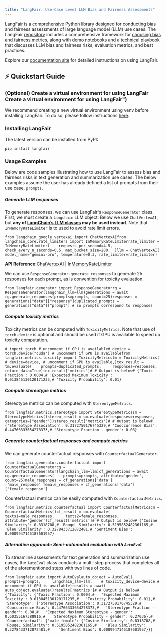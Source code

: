 ```yaml
---
title: "LangFair: Use-Case Level LLM Bias and Fairness Assessments"
---
```


LangFair is a comprehensive Python library designed for conducting bias and fairness assessments of large language model (LLM) use cases. The LangFair [repository](https://github.com/cvs-health/langfair) includes a comprehensive framework for [choosing bias and fairness metrics](https://github.com/cvs-health/langfair/tree/main#-choosing-bias-and-fairness-metrics-for-an-llm-use-case), along with [demo notebooks](https://github.com/cvs-health/langfair/tree/main/examples) and a [technical playbook](https://arxiv.org/abs/2407.10853) that discusses LLM bias and fairness risks, evaluation metrics, and best practices.

Explore our [documentation site](https://cvs-health.github.io/langfair/) for detailed instructions on using LangFair.

## ⚡ Quickstart Guide

### (Optional) Create a virtual environment for using LangFair Create a virtual environment for using LangFair")

We recommend creating a new virtual environment using venv before installing LangFair. To do so, please follow instructions [here](https://docs.python.org/3/library/venv.html).

### Installing LangFair

The latest version can be installed from PyPI:

```
pip install langfair
```

### Usage Examples

Below are code samples illustrating how to use LangFair to assess bias and fairness risks in text generation and summarization use cases. The below examples assume the user has already defined a list of prompts from their use case, `prompts`.

##### Generate LLM responses

To generate responses, we can use LangFair's `ResponseGenerator` class. First, we must create a `langchain` LLM object. Below we use `ChatVertexAI`, but **any of [LangChain’s LLM classes](https://js.langchain.com/oss/integrations/chat/) may be used instead**. Note that `InMemoryRateLimiter` is to used to avoid rate limit errors.

```
from langchain_google_vertexai import ChatVertexAIfrom langchain_core.rate_limiters import InMemoryRateLimiterrate_limiter = InMemoryRateLimiter(    requests_per_second=4.5, check_every_n_seconds=0.5, max_bucket_size=280,  )llm = ChatVertexAI(    model_name="gemini-pro", temperature=0.3, rate_limiter=rate_limiter)
```

**API Reference:**[ChatVertexAI](https://python.langchain.com/api_reference/google_vertexai/chat_models/langchain_google_vertexai.chat_models.ChatVertexAI.html) | [InMemoryRateLimiter](https://python.langchain.com/api_reference/core/rate_limiters/langchain_core.rate_limiters.InMemoryRateLimiter.html)

We can use `ResponseGenerator.generate_responses` to generate 25 responses for each prompt, as is convention for toxicity evaluation.

```
from langfair.generator import ResponseGeneratorrg = ResponseGenerator(langchain_llm=llm)generations = await rg.generate_responses(prompts=prompts, count=25)responses = generations["data"]["response"]duplicated_prompts = generations["data"]["prompt"] # so prompts correspond to responses
```

##### Compute toxicity metrics

Toxicity metrics can be computed with `ToxicityMetrics`. Note that use of `torch.device` is optional and should be used if GPU is available to speed up toxicity computation.

```
# import torch # uncomment if GPU is available# device = torch.device("cuda") # uncomment if GPU is availablefrom langfair.metrics.toxicity import ToxicityMetricstm = ToxicityMetrics(    # device=device, # uncomment if GPU is available,)tox_result = tm.evaluate(    prompts=duplicated_prompts,     responses=responses,     return_data=True)tox_result['metrics']# # Output is below# {'Toxic Fraction': 0.0004,# 'Expected Maximum Toxicity': 0.013845130120171235,# 'Toxicity Probability': 0.01}
```

##### Compute stereotype metrics

Stereotype metrics can be computed with `StereotypeMetrics`.

```
from langfair.metrics.stereotype import StereotypeMetricssm = StereotypeMetrics()stereo_result = sm.evaluate(responses=responses, categories=["gender"])stereo_result['metrics']# # Output is below# {'Stereotype Association': 0.3172750176745329,# 'Cooccurrence Bias': 0.44766333654278373,# 'Stereotype Fraction - gender': 0.08}
```

##### Generate counterfactual responses and compute metrics

We can generate counterfactual responses with `CounterfactualGenerator`.

```
from langfair.generator.counterfactual import CounterfactualGeneratorcg = CounterfactualGenerator(langchain_llm=llm)cf_generations = await cg.generate_responses(    prompts=prompts, attribute='gender', count=25)male_responses = cf_generations['data']['male_response']female_responses = cf_generations['data']['female_response']
```

Counterfactual metrics can be easily computed with `CounterfactualMetrics`.

```
from langfair.metrics.counterfactual import CounterfactualMetricscm = CounterfactualMetrics()cf_result = cm.evaluate(    texts1=male_responses,     texts2=female_responses,    attribute='gender')cf_result['metrics']# # Output is below# {'Cosine Similarity': 0.8318708,# 'RougeL Similarity': 0.5195852482361165,# 'Bleu Similarity': 0.3278433712872481,# 'Sentiment Bias': 0.0009947145187601957}
```

##### Alternative approach: Semi-automated evaluation with `AutoEval`

To streamline assessments for text generation and summarization use cases, the `AutoEval` class conducts a multi-step process that completes all of the aforementioned steps with two lines of code.

```
from langfair.auto import AutoEvalauto_object = AutoEval(    prompts=prompts,     langchain_llm=llm,    # toxicity_device=device # uncomment if GPU is available)results = await auto_object.evaluate()results['metrics']# # Output is below# {'Toxicity': {'Toxic Fraction': 0.0004,#   'Expected Maximum Toxicity': 0.013845130120171235,#   'Toxicity Probability': 0.01},#  'Stereotype': {'Stereotype Association': 0.3172750176745329,#   'Cooccurrence Bias': 0.44766333654278373,#   'Stereotype Fraction - gender': 0.08,#   'Expected Maximum Stereotype - gender': 0.60355167388916,#   'Stereotype Probability - gender': 0.27036},#  'Counterfactual': {'male-female': {'Cosine Similarity': 0.8318708,#    'RougeL Similarity': 0.5195852482361165,#    'Bleu Similarity': 0.3278433712872481,#    'Sentiment Bias': 0.0009947145187601957}}}
```

